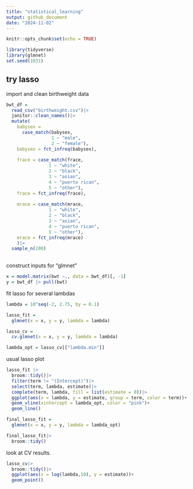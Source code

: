 ```yaml
---
title: "statistical_learning"
output: github_document
date: "2024-11-02"
---
```


```r
knitr::opts_chunk$set(echo = TRUE)
```

```r
library(tidyverse)
library(glmnet)
set.seed(1031)
```


## try lasso

import and clean birthweight data
```r
bwt_df = 
  read_csv("birthweight.csv")|>
  janitor::clean_names()|>
  mutate(
    babysex = 
      case_match(babysex, 
                 1 ~ "male",
                 2 ~ "female"),
    babysex = fct_infreq(babysex),
    
    frace = case_match(frace,
                1 ~ "white",
                2 ~ "black",
                3 ~ "asian",
                4 ~ "puerto rican",
                5 ~ "other"),
    frace = fct_infreq(frace),
    
    mrace = case_match(mrace,
                1 ~ "white",
                2 ~ "black",
                3 ~ "asian",
                4 ~ "puerto rican",
                5 ~ "other"),
    mrace = fct_infreq(mrace)
    )|>
  sample_n(200)
  

```


construct inputs for "glmnet"
```r
x = model.matrix(bwt ~., data = bwt_df)[, -1]
y = bwt_df |> pull(bwt)
```


fit lasso for several lambdas
```r
lambda = 10^seq(-2, 2.75, by = 0.1)

lasso_fit = 
  glmnet(x = x, y = y, lambda = lambda)

lasso_cv = 
  cv.glmnet(x = x, y = y, lambda = lambda) 

lambda_opt = lasso_cv[["lambda.min"]]
```



usual lasso plot
```r
lasso_fit |>
  broom::tidy()|>
  filter(term != "(Intercept)")|>
  select(term, lambda, estimate)|>
  complete(term, lambda, fill = list(estimate = 0))|>
  ggplot(aes(x = lambda, y = estimate, group = term, color = term))+
  geom_vline(xintercept = lambda_opt, color = "pink")+
  geom_line()
```


```r
final_lasso_fit = 
  glmnet(x = x, y = y, lambda = lambda_opt)

final_lasso_fit|>
  broom::tidy()
```

look at CV results.
```r
lasso_cv|>
  broom::tidy()|>
  ggplot(aes(x = log(lambda,10), y = estimate))+
  geom_point()
```


```r

```

